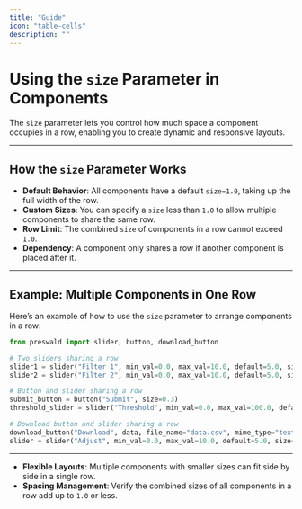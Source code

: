 ```yaml
---
title: "Guide"
icon: "table-cells"
description: ""
---
```


# Using the `size` Parameter in Components

The `size` parameter lets you control how much space a component occupies in a row, enabling you to create dynamic and responsive layouts.

---

## How the `size` Parameter Works

- **Default Behavior**: All components have a default `size=1.0`, taking up the full width of the row.
- **Custom Sizes**: You can specify a `size` less than `1.0` to allow multiple components to share the same row.
- **Row Limit**: The combined `size` of components in a row cannot exceed `1.0`.
- **Dependency**: A component only shares a row if another component is placed after it.

---

## Example: Multiple Components in One Row

Here’s an example of how to use the `size` parameter to arrange components in a row:

```python
from preswald import slider, button, download_button

# Two sliders sharing a row
slider1 = slider("Filter 1", min_val=0.0, max_val=10.0, default=5.0, size=0.5)
slider2 = slider("Filter 2", min_val=0.0, max_val=10.0, default=5.0, size=0.5)

# Button and slider sharing a row
submit_button = button("Submit", size=0.3)
threshold_slider = slider("Threshold", min_val=0.0, max_val=100.0, default=50.0, size=0.7)

# Download button and slider sharing a row
download_button("Download", data, file_name="data.csv", mime_type="text/csv", size=0.5)
slider = slider("Adjust", min_val=0.0, max_val=10.0, default=5.0, size=0.5)
```

---

- **Flexible Layouts**: Multiple components with smaller sizes can fit side by side in a single row.
- **Spacing Management**: Verify the combined sizes of all components in a row add up to `1.0` or less.
